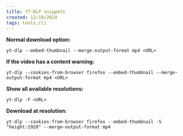 ```yaml
---
title: YT-DLP snippets
created: 12/18/2024
tags: tools,cli
---
```


**Normal download option:**

`yt-dlp --embed-thumbnail --merge-output-format mp4 <URL>`

**If the video has a content warning:**

`yt-dlp --cookies-from-browser firefox --embed-thumbnail --merge-output-format mp4 <URL>`

**Show all available resolutions:**

`yt-dlp -F <URL>`

**Download at resolution:**

`yt-dlp --cookies-from-browser firefox --embed-thumbnail -S "height:1920" --merge-output-format mp4`
